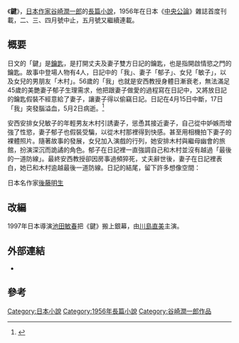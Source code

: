{{Expand japanese|time=2021-11-5}}{{Infobox Book 
| name          = 鍵
| title_orig    = 
| translator    = 
| image         = 
| image_caption = 
| author        = [[谷崎潤一郎|谷崎潤一郎]]
| illustrator   = 
| cover_artist  = 
| country       = [[日本|日本]]
| language      = [[日語|日語]]<br />（之後被翻譯為[[中文|中文]]）
| series        =  
| genre         = [[小説|小説]]
| publisher     = [[角川書店|角川書店]]
| release_date  = 1956年（雜誌發表）
| media_type    = 出版（平裝本（Paperback））
| pages         = 
| isbn          =
| preceded_by   = 
| followed_by   = 
}}

《'''鍵'''》，[[日本|日本]][[作家|作家]][[谷崎潤一郎|谷崎潤一郎]]的[[長篇小說|長篇小說]]，1956年在日本《[[中央公論|中央公論]]》雜誌首度刊載，二、三、四月號中止，五月號又繼續連載。

==概要==
日文的「鍵」是[[鑰匙|鑰匙]]，是打開丈夫及妻子雙方日記的鑰匙，也是指開啟情慾之門的鑰匙。故事中登場人物有4人，日記中的「我」、妻子「郁子」、女兒「敏子」，以及女兒的男朋友「木村」。56歲的「我」也就是安西教授身體日漸衰老，無法滿足45歲的美艷妻子郁子生理需求，他把跟妻子做愛的過程寫在日記中，又將放日記的鑰匙假裝不經意給了妻子，讓妻子得以偷竊日記。日記在4月15日中斷，17日「我」突發腦溢血，5月2日病逝。<ref>{{Cite web|title=道德喪失？夫婦性生活的鬥爭紀錄|url=http://www.wretch.cc/blog/nickels&article_id=2995690|dead-url=yes|access-date=2022-03-29|archive-date=2019-07-01|archive-url=https://web.archive.org/web/20190701142428/https://tw.yahoo.com/}}</ref>

安西安排女兒敏子的年輕男友木村引誘妻子，慫恿其接近妻子，自己從中妒嫉而增強了性慾，妻子郁子也假裝受騙，以從木村那裡得到快感。甚至用相機拍下妻子的裸體照片。隨著故事的發展，女兒加入演戲的行列，她安排木村與繼母幽會的旅館，扮演深沉而詭譎的角色。郁子在日記裡一直強調自己和木村並沒有越過「最後的一道防線」。最終安西教授卻因房事過頻猝死，丈夫辭世後，妻子在日記裡表白，她已和木村逾越最後一道防線。日記的結尾，留下許多想像空間： 

{{cquote|依木村的計畫，採取今後會找尋適當時期和敏子結婚的形式，和「我」三人住在這個家，而敏子為了維護世俗的門面，甘願為母親而犧牲……。 }}

日本名作家[[後藤明生|後藤明生]]{{Citation needed|說，《鍵》是谷崎潤一郎前三名經典之作，“置於世界文學之中，亦屬傑作”。|time=2021-11-05}}

== 改編 ==
1997年日本導演[[池田敏春|池田敏春]]把《鍵》搬上銀幕，由[[川島直美|川島直美]]主演。

== 外部連結 ==
*{{青空文庫|001383|56846|新字新仮名|鍵}}

== 參考 ==
{{DEFAULTSORT:Kagi}}

[[Category:日本小說|Category:日本小說]]
[[Category:1956年長篇小說|Category:1956年長篇小說]]
[[Category:谷崎潤一郎作品|Category:谷崎潤一郎作品]]